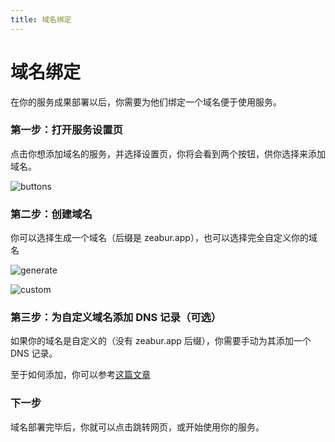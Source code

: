 ```yaml
---
title: 域名绑定
---
```



<Head>
  <meta name="zeabur:image:title" content="域名绑定" />
  <meta name="zeabur:image:subtitle" content="为你的服务选择一个域名" />
</Head>

# 域名绑定

在你的服务成果部署以后，你需要为他们绑定一个域名便于使用服务。

### 第一步：打开服务设置页

点击你想添加域名的服务，并选择设置页，你将会看到两个按钮，供你选择来添加域名。

![buttons](/deploy/domain/buttons.png)

### 第二步：创建域名

你可以选择生成一个域名（后缀是 zeabur.app），也可以选择完全自定义你的域名

![generate](/deploy/domain/generate.png)

![custom](/deploy/domain/custom.png)

### 第三步：为自定义域名添加 DNS 记录（可选）

如果你的域名是自定义的（没有 zeabur.app 后缀），你需要手动为其添加一个 DNS 记录。

至于如何添加，你可以参考[这篇文章](https://www.itprotoday.com/compute-engines/how-do-i-add-record-dns)

### 下一步

域名部署完毕后，你就可以点击跳转网页，或开始使用你的服务。
